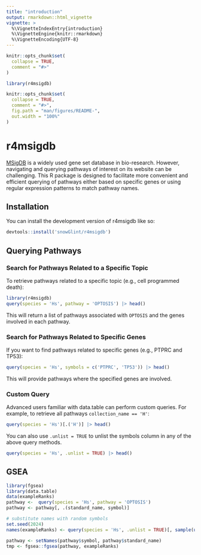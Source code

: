 ```yaml
---
title: "introduction"
output: rmarkdown::html_vignette
vignette: >
  %\VignetteIndexEntry{introduction}
  %\VignetteEngine{knitr::rmarkdown}
  %\VignetteEncoding{UTF-8}
---
```


```r
knitr::opts_chunk$set(
  collapse = TRUE,
  comment = "#>"
)
```

```r
library(r4msigdb)
```

```r
knitr::opts_chunk$set(
  collapse = TRUE,
  comment = "#>",
  fig.path = "man/figures/README-",
  out.width = "100%"
)
```

# r4msigdb

[MSigDB](https://www.gsea-msigdb.org/gsea/msigdb/) is a widely used gene set database in bio-research. However, navigating and querying pathways of interest on its website can be challenging. This R package is designed to facilitate more convenient and efficient querying of pathways either based on specific genes or using regular expression patterns to match pathway names.

## Installation

You can install the development version of r4msigdb like so:

```r
devtools::install('snowGlint/r4msigdb')
```

## Querying Pathways

### Search for Pathways Related to a Specific Topic

To retrieve pathways related to a specific topic (e.g., cell programmed death):

```r
library(r4msigdb)
query(species = 'Hs', pathway = 'OPTOSIS') |> head()
```

This will return a list of pathways associated with `OPTOSIS` and the genes involved in each pathway.

### Search for Pathways Related to Specific Genes

If you want to find pathways related to specific genes (e.g., PTPRC and TP53):

```r
query(species = 'Hs', symbols = c('PTPRC', 'TP53')) |> head()
```

This will provide pathways where the specified genes are involved.

### Custom Query

Advanced users familiar with data.table can perform custom queries. For example, to retrieve all pathways `collection_name == 'H'`:

```r
query(species = 'Hs')[.('H')] |> head()
```

You can also use `.unlist = TRUE` to unlist the symbols column in any of the above query methods.

```r
query(species = 'Hs', .unlist = TRUE) |> head()
```

## GSEA

```r
library(fgsea)
library(data.table)
data(exampleRanks)
pathway <-  query(species = 'Hs', pathway = 'OPTOSIS')
pathway <- pathway[, .(standard_name, symbol)]

# substitute names with random symbols
set.seed(2024)
names(exampleRanks) <- query(species = 'Hs', .unlist = TRUE)[, sample(unique(symbol), length(exampleRanks))]

pathway <- setNames(pathway$symbol, pathway$standard_name)
tmp <- fgsea::fgsea(pathway, exampleRanks)
```
